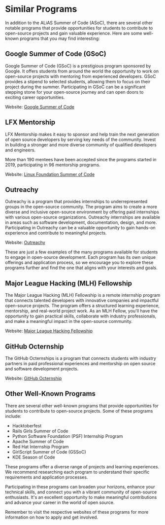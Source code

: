 # Similar Programs

In addition to the ALiAS Summer of Code (ASoC), there are several other notable programs that provide opportunities for students to contribute to open-source projects and gain valuable experience. Here are some well-known programs that you may find interesting:

## Google Summer of Code (GSoC)

Google Summer of Code (GSoC) is a prestigious program sponsored by Google. It offers students from around the world the opportunity to work on open-source projects with mentoring from experienced developers. GSoC provides a stipend to selected students, allowing them to focus on their project during the summer. Participating in GSoC can be a significant stepping stone for your open-source journey and can open doors to exciting career opportunities.

Website: [Google Summer of Code](https://summerofcode.withgoogle.com/)

## LFX Mentorship

LFX Mentorship makes it easy to sponsor and help train the next generation of open source developers by serving key needs of the community. Invest in building a stronger and more diverse community of qualified developers and engineers.

More than 190 mentees have been accepted since the programs started in 2019, participating in 96 mentorship programs.

Website: [Linux Foundation Summer of Code](https://lfx.linuxfoundation.org/tools/mentorship/)

## Outreachy

Outreachy is a program that provides internships to underrepresented groups in the open-source community. The program aims to create a more diverse and inclusive open-source environment by offering paid internships with various open-source organizations. Outreachy internships are available in areas such as software development, documentation, design, and more. Participating in Outreachy can be a valuable opportunity to gain hands-on experience and contribute to meaningful projects.

Website: [Outreachy](https://www.outreachy.org/)

These are just a few examples of the many programs available for students to engage in open-source development. Each program has its own unique offerings and application process, so we encourage you to explore these programs further and find the one that aligns with your interests and goals.

## Major League Hacking (MLH) Fellowship

The Major League Hacking (MLH) Fellowship is a remote internship program that connects talented developers with innovative companies and impactful open-source projects. The program offers a structured learning experience, mentorship, and real-world project work. As an MLH Fellow, you'll have the opportunity to gain practical skills, collaborate with industry professionals, and make a meaningful impact in the open-source community.

Website: [Major League Hacking Fellowship](https://fellowship.mlh.io/)

## GitHub Octernship

The GitHub Octernships is a program that connects students with industry partners in paid professional experiences and mentorship on open source and software development projects.

Website: [GitHub Octernship](https://octernships.github.com/)

## Other Well-Known Programs

There are several other well-known programs that provide opportunities for students to contribute to open-source projects. Some of these programs include:

- Hacktoberfest
- Rails Girls Summer of Code
- Python Software Foundation (PSF) Internship Program
- Apache Summer of Code
- Red Hat Internship Program
- GirlScript Summer of Code (GSSoC)
- KDE Season of Code

These programs offer a diverse range of projects and learning experiences. We recommend researching each program to understand their specific requirements and application processes.

Participating in these programs can broaden your horizons, enhance your technical skills, and connect you with a vibrant community of open-source enthusiasts. It's an excellent opportunity to make meaningful contributions and advance your career in the world of open source.

Remember to visit the respective websites of these programs for more information on how to apply and get involved.

